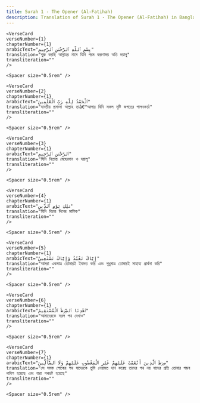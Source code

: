 ```yaml
---
title: Surah 1 - The Opener (Al-Fatihah)  
description: Translation of Surah 1 - The Opener (Al-Fatihah) in Bangla
---
```







    <VerseCard 
    verseNumber={1}
    chapterNumber={1}
    arabicText="بِسْمِ ٱللَّهِ ٱلرَّحْمَٰنِ ٱلرَّحِيمِ"
    translation="শুরু করছি আল্লাহর নামে যিনি পরম করুণাময় অতি দয়ালু"
    transliteration=""
    />

    <Spacer size="0.5rem" />
                
    <VerseCard 
    verseNumber={2}
    chapterNumber={1}
    arabicText="ٱلْحَمْدُ لِلَّهِ رَبِّ ٱلْعَٰلَمِينَ"
    translation="যাবতীয় প্রশংসা আল্লাহ তাâ€™আলার যিনি সকল সৃষ্টি জগতের পালনকর্তা"
    transliteration=""
    />

    <Spacer size="0.5rem" />
                
    <VerseCard 
    verseNumber={3}
    chapterNumber={1}
    arabicText="ٱلرَّحْمَٰنِ ٱلرَّحِيمِ"
    translation="যিনি নিতান্ত মেহেরবান ও দয়ালু"
    transliteration=""
    />

    <Spacer size="0.5rem" />
                
    <VerseCard 
    verseNumber={4}
    chapterNumber={1}
    arabicText="مَٰلِكِ يَوْمِ ٱلدِّينِ"
    translation="যিনি বিচার দিনের মালিক"
    transliteration=""
    />

    <Spacer size="0.5rem" />
                
    <VerseCard 
    verseNumber={5}
    chapterNumber={1}
    arabicText="إِيَّاكَ نَعْبُدُ وَإِيَّاكَ نَسْتَعِينُ"
    translation="আমরা একমাত্র তোমারই ইবাদত করি এবং শুধুমাত্র তোমারই সাহায্য প্রার্থনা করি"
    transliteration=""
    />

    <Spacer size="0.5rem" />
                
    <VerseCard 
    verseNumber={6}
    chapterNumber={1}
    arabicText="ٱهْدِنَا ٱلصِّرَٰطَ ٱلْمُسْتَقِيمَ"
    translation="আমাদেরকে সরল পথ দেখাও"
    transliteration=""
    />

    <Spacer size="0.5rem" />
                
    <VerseCard 
    verseNumber={7}
    chapterNumber={1}
    arabicText="صِرَٰطَ ٱلَّذِينَ أَنْعَمْتَ عَلَيْهِمْ غَيْرِ ٱلْمَغْضُوبِ عَلَيْهِمْ وَلَا ٱلضَّآلِّينَ"
    translation="সে সমস্ত লোকের পথ যাদেরকে তুমি নেয়ামত দান করেছ তাদের পথ নয় যাদের প্রতি তোমার গজব নাযিল হয়েছে এবং যারা পথভ্রষ্ট হয়েছে"
    transliteration=""
    />

    <Spacer size="0.5rem" />
                